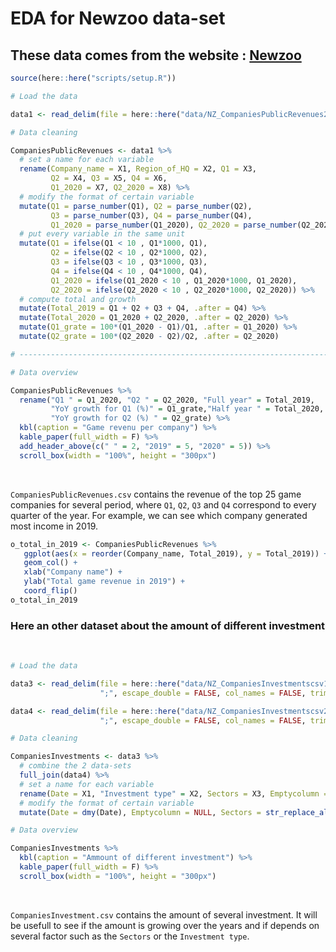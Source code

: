# EDA for Newzoo data-set

## These data comes from the website : [Newzoo](https://platform.newzoo.com/explorer)

```r
source(here::here("scripts/setup.R"))
```

```r
# Load the data

data1 <- read_delim(file = here::here("data/NZ_CompaniesPublicRevenues2.csv"), ";", escape_double = FALSE, col_names = FALSE, trim_ws = TRUE)
```

```r
# Data cleaning

CompaniesPublicRevenues <- data1 %>%
  # set a name for each variable
  rename(Company_name = X1, Region_of_HQ = X2, Q1 = X3, 
         Q2 = X4, Q3 = X5, Q4 = X6, 
         Q1_2020 = X7, Q2_2020 = X8) %>%
  # modify the format of certain variable   
  mutate(Q1 = parse_number(Q1), Q2 = parse_number(Q2),
         Q3 = parse_number(Q3), Q4 = parse_number(Q4),
         Q1_2020 = parse_number(Q1_2020), Q2_2020 = parse_number(Q2_2020)) %>%
  # put every variable in the same unit
  mutate(Q1 = ifelse(Q1 < 10 , Q1*1000, Q1), 
         Q2 = ifelse(Q2 < 10 , Q2*1000, Q2), 
         Q3 = ifelse(Q3 < 10 , Q3*1000, Q3), 
         Q4 = ifelse(Q4 < 10 , Q4*1000, Q4),
         Q1_2020 = ifelse(Q1_2020 < 10 , Q1_2020*1000, Q1_2020),
         Q2_2020 = ifelse(Q2_2020 < 10 , Q2_2020*1000, Q2_2020)) %>%
  # compute total and growth
  mutate(Total_2019 = Q1 + Q2 + Q3 + Q4, .after = Q4) %>%
  mutate(Total_2020 = Q1_2020 + Q2_2020, .after = Q2_2020) %>%
  mutate(Q1_grate = 100*(Q1_2020 - Q1)/Q1, .after = Q1_2020) %>% 
  mutate(Q2_grate = 100*(Q2_2020 - Q2)/Q2, .after = Q2_2020)

# ------------------------------------------------------------------------------

# Data overview 

CompaniesPublicRevenues %>%
  rename("Q1 " = Q1_2020, "Q2 " = Q2_2020, "Full year" = Total_2019, 
         "YoY growth for Q1 (%)" = Q1_grate,"Half year " = Total_2020, 
         "YoY growth for Q2 (%) " = Q2_grate) %>%
  kbl(caption = "Game revenu per company") %>%
  kable_paper(full_width = F) %>% 
  add_header_above(c(" " = 2, "2019" = 5, "2020" = 5)) %>%
  scroll_box(width = "100%", height = "300px")
```

<p>&nbsp;</p>
`CompaniesPublicRevenues.csv` contains the revenue of the top 25 game companies for several period, where `Q1`, `Q2`, `Q3` and `Q4` correspond to every quarter of the year. For example, we can see which company generated most income in 2019.

```r
o_total_in_2019 <- CompaniesPublicRevenues %>%
   ggplot(aes(x = reorder(Company_name, Total_2019), y = Total_2019)) +
   geom_col() +
   xlab("Company name") +
   ylab("Total game revenue in 2019") +
   coord_flip()
o_total_in_2019
```

### Here an other dataset about the amount of different investment
<p>&nbsp;</p>

```r
# Load the data

data3 <- read_delim(file = here::here("data/NZ_CompaniesInvestmentscsv1.csv"), 
                    ";", escape_double = FALSE, col_names = FALSE, trim_ws = TRUE)

data4 <- read_delim(file = here::here("data/NZ_CompaniesInvestmentscsv2.csv"), 
                    ";", escape_double = FALSE, col_names = FALSE, trim_ws = TRUE)
```

```r
# Data cleaning

CompaniesInvestments <- data3 %>%
  # combine the 2 data-sets
  full_join(data4) %>%
  # set a name for each variable
  rename(Date = X1, "Investment type" = X2, Sectors = X3, Emptycolumn = X4, Investee = X5, Amount = X6) %>%
  # modify the format of certain variable
  mutate(Date = dmy(Date), Emptycolumn = NULL, Sectors = str_replace_all(Sectors, ",.", ", "))

# Data overview

CompaniesInvestments %>% 
  kbl(caption = "Ammount of different investment") %>%
  kable_paper(full_width = F) %>% 
  scroll_box(width = "100%", height = "300px")
```

<p>&nbsp;</p>
`CompaniesInvestment.csv` contains the amount of several investment. It will be usefull to see if the amount is growing over the years and if depends on several factor such as the `Sectors` or the `Investment type`.